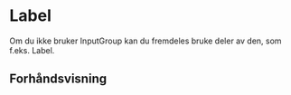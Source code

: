
<Meta of={LabelStories} />

# Label

Om du ikke bruker InputGroup kan du fremdeles bruke deler av den, som f.eks. Label.

## Forhåndsvisning

<Canvas of={LabelStories.Standard} />
<Controls of={LabelStories.Standard} />

